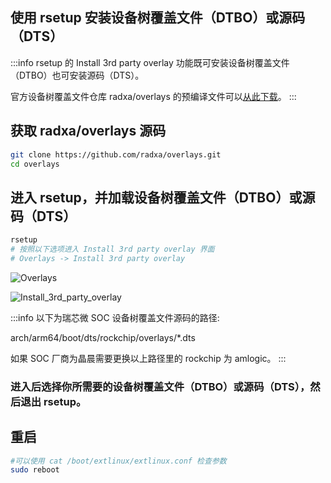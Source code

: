 ## 使用 rsetup 安装设备树覆盖文件（DTBO）或源码（DTS）

:::info
rsetup 的 Install 3rd party overlay 功能既可安装设备树覆盖文件（DTBO）也可安装源码（DTS）。

官方设备树覆盖文件仓库 radxa/overlays 的预编译文件可以[从此下载](https://github.com/radxa/overlays/actions)。
:::

## 获取 radxa/overlays 源码

```bash
git clone https://github.com/radxa/overlays.git
cd overlays
```

## 进入 rsetup，并加载设备树覆盖文件（DTBO）或源码（DTS）

```bash
rsetup
# 按照以下选项进入 Install 3rd party overlay 界面
# Overlays -> Install 3rd party overlay
```

![Overlays](/img/radxa-os/rsetup/install_overlays/Overlays.webp)

![Install_3rd_party_overlay](/img/radxa-os/rsetup/install_overlays/Install_3rd_party_overlay.webp)

:::info
以下为瑞芯微 SOC 设备树覆盖文件源码的路径:

arch/arm64/boot/dts/rockchip/overlays/\*.dts

如果 SOC 厂商为晶晨需要更换以上路径里的 rockchip 为 amlogic。
:::

### 进入后选择你所需要的设备树覆盖文件（DTBO）或源码（DTS），然后退出 rsetup。

## 重启

```bash
#可以使用 cat /boot/extlinux/extlinux.conf 检查参数
sudo reboot
```
